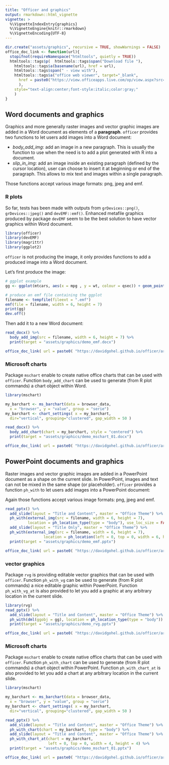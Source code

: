 ```yaml
---
title: "Officer and graphics"
output: rmarkdown::html_vignette
vignette: >
  %\VignetteIndexEntry{graphics}
  %\VignetteEngine{knitr::rmarkdown}
  %\VignetteEncoding{UTF-8}
---
```



```r
dir.create("assets/graphics", recursive = TRUE, showWarnings = FALSE)
office_doc_link <- function(url){
  stopifnot(requireNamespace("htmltools", quietly = TRUE))
  htmltools::tags$p(  htmltools::tags$span("Download file "),
    htmltools::tags$a(basename(url), href = url), 
    htmltools::tags$span(" - view with"),
    htmltools::tags$a("office web viewer", target="_blank", 
      href = paste0("https://view.officeapps.live.com/op/view.aspx?src=", url)
      ), 
    style="text-align:center;font-style:italic;color:gray;"
    )
}
```

## Word documents and graphics 

Graphics and more generally raster images and vector graphic images are added in a Word document as elements of a **paragraph**. `officer` provides two functions to let users add images into a Word document:

- *body_add_img*: add an image in a new paragraph. This is usually the function to use when the need is to add a plot generated with R into a document.
- *slip_in_img*: add an image inside an existing paragraph (defined by the cursor location), user can choose to insert it at beginning or end of the paragraph. This allows to mix text and images within a single paragraph.

Those functions accept various image formats: png, jpeg and emf.

### R plots

So far, tests has been made with outputs from `grDevices::png()`, `grDevices::jpeg()` and `devEMF::emf()`. Enhanced metafile graphics produced by package `devEMF` seem to be the best solution to have vector graphics within Word document. 

```r
library(officer)
library(devEMF)
library(magrittr)
library(ggplot2)
```

`officer` is not producing the image, it only provides functions to add a produced image into a Word document.

Let's first produce the image:

```r
# ggplot example
gg <- ggplot(mtcars, aes(x = mpg , y = wt, colour = qsec)) + geom_point() + theme_minimal()

# produce an emf file containing the ggplot
filename <- tempfile(fileext = ".emf")
emf(file = filename, width = 6, height = 7)
print(gg)
dev.off()
```

Then add it to a new Word document:

```r
read_docx() %>% 
  body_add_img(src = filename, width = 6, height = 7) %>% 
  print(target = "assets/graphics/demo_emf.docx")
```


```r
office_doc_link( url = paste0( "https://davidgohel.github.io/officer/articles/offcran/", "assets/graphics/demo_emf.docx" ) )
```

### Microsoft charts

Package `mschart` enable to create native office charts that can be used 
with `officer`. Function `body_add_chart` can be used to generate (from R plot
commands) a chart object within Word. 

```r
library(mschart)

my_barchart <- ms_barchart(data = browser_data,
  x = "browser", y = "value", group = "serie")
my_barchart <- chart_settings( x = my_barchart,
  dir="vertical", grouping="clustered", gap_width = 50 )

read_docx() %>% 
  body_add_chart(chart = my_barchart, style = "centered") %>% 
  print(target = "assets/graphics/demo_mschart_01.docx")
```



```r
office_doc_link( url = paste0( "https://davidgohel.github.io/officer/articles/offcran/", "assets/graphics/demo_mschart_01.docx" ) )
```

## PowerPoint documents and graphics 

Raster images and vector graphic images are added in a PowerPoint document as a 
shape on the current slide. In PowerPoint, images and text can not be mixed in 
the same shape (or placeholder). `officer` provides a function `ph_with` to let users add 
images into a PowerPoint document:

Again those functions accept various image formats: png, jpeg and emf.

```r
read_pptx() %>% 
  add_slide(layout = "Title and Content", master = "Office Theme") %>% 
  ph_with(external_img(src = filename, width = 6, height = 7), 
          location = ph_location_type(type = "body"), use_loc_size = FALSE ) %>% 
  add_slide(layout = "Title Only", master = "Office Theme") %>% 
  ph_with(external_img(src = filename, width = 6, height = 7), 
                 location = ph_location(left = 0, top = 0, width = 6, height = 7) ) %>% 
  print(target = "assets/graphics/demo_emf.pptx")
```



```r
office_doc_link( url = paste0( "https://davidgohel.github.io/officer/articles/offcran/", "assets/graphics/demo_emf.pptx" ) )
```

### vector graphics

Package `rvg` is providing editable vector graphics that can be used with `officer`. Function `ph_with_vg` can be used to generate (from R plot commands) a nice editable graphic within PowerPoint. Function `ph_with_vg_at` is also provided to let you add a graphic at any arbitrary location in the current slide.

```r
library(rvg)
read_pptx() %>% 
  add_slide(layout = "Title and Content", master = "Office Theme") %>% 
  ph_with(dml(ggobj = gg), location = ph_location_type(type = "body")) %>% 
  print(target = "assets/graphics/demo_rvg.pptx")
```



```r
office_doc_link( url = paste0( "https://davidgohel.github.io/officer/articles/offcran/", "assets/graphics/demo_rvg.pptx" ) )
```


### Microsoft charts

Package `mschart` enable to create native office charts that can be used 
with `officer`. Function `ph_with_chart` can be used to generate (from R plot
commands) a chart object within PowerPoint. Function `ph_with_chart_at` is also provided to let you add a chart at any arbitrary location in the current slide.

```r
library(mschart)

my_barchart <- ms_barchart(data = browser_data,
  x = "browser", y = "value", group = "serie")
my_barchart <- chart_settings( x = my_barchart,
  dir="vertical", grouping="clustered", gap_width = 50 )

read_pptx() %>% 
  add_slide(layout = "Title and Content", master = "Office Theme") %>% 
  ph_with_chart(chart = my_barchart, type = "body") %>% 
  add_slide(layout = "Title and Content", master = "Office Theme") %>% 
  ph_with_chart_at(chart = my_barchart, 
                   left = 0, top = 0, width = 4, height = 4) %>% 
  print(target = "assets/graphics/demo_mschart_01.pptx")
```



```r
office_doc_link( url = paste0( "https://davidgohel.github.io/officer/articles/offcran/", "assets/graphics/demo_mschart_01.pptx" ) )
```
